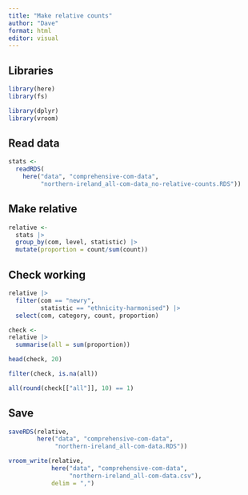 ```yaml
---
title: "Make relative counts"
author: "Dave"
format: html
editor: visual
---
```


## Libraries

```r
library(here)
library(fs)

library(dplyr)
library(vroom)
```

## Read data

```r
stats <-
  readRDS(
    here("data", "comprehensive-com-data",
         "northern-ireland_all-com-data_no-relative-counts.RDS"))
```

## Make relative

```r
relative <- 
  stats |> 
  group_by(com, level, statistic) |> 
  mutate(proportion = count/sum(count))
```

## Check working

```r
relative |> 
  filter(com == "newry",
         statistic == "ethnicity-harmonised") |> 
  select(com, category, count, proportion)

check <- 
relative |> 
  summarise(all = sum(proportion))

head(check, 20)

filter(check, is.na(all))

all(round(check[["all"]], 10) == 1)

```

## Save

```r
saveRDS(relative,
        here("data", "comprehensive-com-data",
             "northern-ireland_all-com-data.RDS"))

vroom_write(relative,
            here("data", "comprehensive-com-data",
                 "northern-ireland_all-com-data.csv"),
            delim = ",")
```
